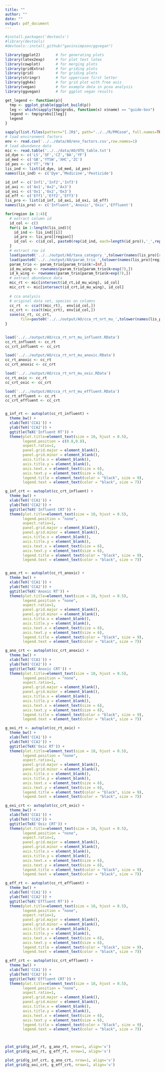 ```yaml
---
title: ""
author: ""
date: ""
output: pdf_document
---
```


```r
#install.packages('devtools')
#library(devtools)
#devtools::install_github("gavinsimpson/ggvegan")

library(ggplot2)       # for generating plots
library(latex2exp)     # for plot text latex
library(cowplot)       # for merging plots
library(gridExtra)     # for griding plots
library(grid)          # for griding plots
library(stringr)       # for uppercase first letter
library(ggh4x)         # for grid plot with free axis
library(vegan)         # for example data in pcoa analysis
library(ggvegan)       # for ggplot vegan results

get_legend <- function(p){
  tmp <- ggplot_gtable(ggplot_build(p))
  leg <- which(sapply(tmp$grobs, function(x) x$name) == "guide-box")
  legend <- tmp$grobs[[leg]]
  legend
}
```

```r
sapply(list.files(pattern="[.]R$", path="../../R/PMCosm", full.names=TRUE), source)
# load environment factors
env <- read.csv('../../data/AO/env_factors.csv',row.names=1)
# load abundance data
mic <- read.table('../../data/AO/OTU_table.txt')
id_dye <- c('LS','SF','CZ','BA','YF')
id_med <- c('GB','YTSW','XHC','ZC')
id_pes <- c('YT','YN')
lis_ind <- list(id_dye, id_med, id_pes)
names(lis_ind) <- c('Dye','Medicine','Pesticide')

id_inf <- c('Inf1','Inf2','Inf3')
id_axi <- c('Ax1','Ax2','Ax3')
id_oxi <- c('Ox1','Ox2','Ox3')
id_eff <- c('Eff1','Eff2','Eff3')
lis_pro <- list(id_inf, id_axi, id_oxi, id_eff)
names(lis_pro) <- c('Influent','Anoxic','Oxic','Effluent')

for(region in 1:4){
  # extract column id
  id_col <- c()
  for(i in 1:length(lis_ind)){
    id_ind <- lis_ind[[i]]
    id_pro <- lis_pro[[region]]
    id_col <- c(id_col, paste0(rep(id_ind, each=length(id_pro)),'_',rep(id_pro, length(id_ind))))
  }
  # extract row id
  load(paste0('../../output/AO/taxa_category_',tolower(names(lis_pro)[region]),'.RData'))
  load(paste0('../../output/AO/param_trio_',tolower(names(lis_pro)[region]),'.RData'))
  param_trio <- param_trio[param_trio$k!=Inf,]
  id_mu_wing <- rownames(param_trio[param_trio$k<exp(7),])
  id_k_wing <- rownames(param_trio[param_trio$k>exp(7),])
  # extract abundance data
  mic_rt <- mic[intersect(id_rt,id_mu_wing), id_col]
  mic_crt <- mic[intersect(id_crt,id_mu_wing), id_col]
  
  # cca analysis
  # original data set, species on columns
  cc_rt  <- cca(t(mic_rt),  env[id_col,]) 
  cc_crt <- cca(t(mic_crt), env[id_col,])
  save(cc_rt, cc_crt, 
       file=paste0('../../output/AO/cca_rt_nrt_mu_',tolower(names(lis_pro)[region]),'.RData'))
} 
  
```

```r
load('../../output/AO/cca_rt_nrt_mu_influent.RData')
cc_rt_influent <- cc_rt
cc_crt_influent <- cc_crt

load('../../output/AO/cca_rt_nrt_mu_anoxic.RData')
cc_rt_anoxic <- cc_rt
cc_crt_anoxic <- cc_crt

load('../../output/AO/cca_rt_nrt_mu_oxic.RData')
cc_rt_oxic <- cc_rt
cc_crt_oxic <- cc_crt

load('../../output/AO/cca_rt_nrt_mu_effluent.RData')
cc_rt_effluent <- cc_rt
cc_crt_effluent <- cc_crt


g_inf_rt <- autoplot(cc_rt_influent) +
  theme_bw() +
  xlab(TeX('CCA1')) +
  ylab(TeX('CCA2')) +
  ggtitle(TeX('Influent RT')) +
  theme(plot.title=element_text(size = 10, hjust = 0.5),
        legend.position = c(0.8,0.8),
        aspect.ratio=1,
        panel.grid.major = element_blank(),
        panel.grid.minor = element_blank(),
        axis.title.x = element_blank(),
        axis.title.y = element_blank(),
        axis.text.x = element_text(size = 6),
        axis.text.y = element_text(size = 6),
        legend.title = element_text(color = "black", size = 9),
        legend.text = element_text(color = "black", size = 7))

g_inf_crt <- autoplot(cc_crt_influent) +
  theme_bw() +
  xlab(TeX('CCA1')) +
  ylab(TeX('CCA2')) +
  ggtitle(TeX('Influent CRT')) +
  theme(plot.title=element_text(size = 10, hjust = 0.5),
        legend.position = "none",
        aspect.ratio=1,
        panel.grid.major = element_blank(),
        panel.grid.minor = element_blank(),
        axis.title.x = element_blank(),
        axis.title.y = element_blank(),
        axis.text.x = element_text(size = 6),
        axis.text.y = element_text(size = 6),
        legend.title = element_text(color = "black", size = 9),
        legend.text = element_text(color = "black", size = 7))


g_ano_rt <- autoplot(cc_rt_anoxic) +
  theme_bw() +
  xlab(TeX('CCA1')) +
  ylab(TeX('CCA2')) +
  ggtitle(TeX('Anoxic RT')) +
  theme(plot.title=element_text(size = 10, hjust = 0.5),
        legend.position = "none",
        aspect.ratio=1,
        panel.grid.major = element_blank(),
        panel.grid.minor = element_blank(),
        axis.title.x = element_blank(),
        axis.title.y = element_blank(),
        axis.text.x = element_text(size = 6),
        axis.text.y = element_text(size = 6),
        legend.title = element_text(color = "black", size = 9),
        legend.text = element_text(color = "black", size = 7))

g_ano_crt <- autoplot(cc_crt_anoxic) +
  theme_bw() +
  xlab(TeX('CCA1')) +
  ylab(TeX('CCA2')) +
  ggtitle(TeX('Anoxic CRT')) +
  theme(plot.title=element_text(size = 10, hjust = 0.5),
        legend.position = "none",
        aspect.ratio=1,
        panel.grid.major = element_blank(),
        panel.grid.minor = element_blank(),
        axis.title.x = element_blank(),
        axis.title.y = element_blank(),
        axis.text.x = element_text(size = 6),
        axis.text.y = element_text(size = 6),
        legend.title = element_text(color = "black", size = 9),
        legend.text = element_text(color = "black", size = 7))

g_oxi_rt <- autoplot(cc_rt_oxic) +
  theme_bw() +
  xlab(TeX('CCA1')) +
  ylab(TeX('CCA2')) +
  ggtitle(TeX('Oxic RT')) +
  theme(plot.title=element_text(size = 10, hjust = 0.5),
        legend.position = "none",
        aspect.ratio=1,
        panel.grid.major = element_blank(),
        panel.grid.minor = element_blank(),
        axis.title.x = element_blank(),
        axis.title.y = element_blank(),
        axis.text.x = element_text(size = 6),
        axis.text.y = element_text(size = 6),
        legend.title = element_text(color = "black", size = 9),
        legend.text = element_text(color = "black", size = 7))

g_oxi_crt <- autoplot(cc_crt_oxic) +
  theme_bw() +
  xlab(TeX('CCA1')) +
  ylab(TeX('CCA2')) +
  ggtitle(TeX('Oxic CRT')) +
  theme(plot.title=element_text(size = 10, hjust = 0.5),
        legend.position = "none",
        aspect.ratio=1,
        panel.grid.major = element_blank(),
        panel.grid.minor = element_blank(),
        axis.title.x = element_blank(),
        axis.title.y = element_blank(),
        axis.text.x = element_text(size = 6),
        axis.text.y = element_text(size = 6),
        legend.title = element_text(color = "black", size = 9),
        legend.text = element_text(color = "black", size = 7))

g_eff_rt <- autoplot(cc_rt_effluent) +
  theme_bw() +
  xlab(TeX('CCA1')) +
  ylab(TeX('CCA2')) +
  ggtitle(TeX('Effluent RT')) +
  theme(plot.title=element_text(size = 10, hjust = 0.5),
        legend.position = "none",
        aspect.ratio=1,
        panel.grid.major = element_blank(),
        panel.grid.minor = element_blank(),
        axis.title.x = element_blank(),
        axis.title.y = element_blank(),
        axis.text.x = element_text(size = 6),
        axis.text.y = element_text(size = 6),
        legend.title = element_text(color = "black", size = 9),
        legend.text = element_text(color = "black", size = 7))

g_eff_crt <- autoplot(cc_crt_effluent) +
  theme_bw() +
  xlab(TeX('CCA1')) +
  ylab(TeX('CCA2')) +
  ggtitle(TeX('Effluent CRT')) +
  theme(plot.title=element_text(size = 10, hjust = 0.5),
        legend.position = "none",
        aspect.ratio=1,
        panel.grid.major = element_blank(),
        panel.grid.minor = element_blank(),
        axis.title.x = element_blank(),
        axis.title.y = element_blank(),
        axis.text.x = element_text(size = 6),
        axis.text.y = element_text(size = 6),
        legend.title = element_text(color = "black", size = 9),
        legend.text = element_text(color = "black", size = 7))



plot_grid(g_inf_rt, g_ano_rt, nrow=1, align='v')
plot_grid(g_oxi_rt, g_eff_rt, nrow=1, align='v')

plot_grid(g_inf_crt, g_ano_crt, nrow=1, align='v')
plot_grid(g_oxi_crt, g_eff_crt, nrow=1, align='v')


```









